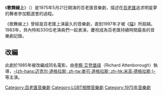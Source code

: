{{unreferenced|time=2010-01-26T09:24:12+00:00}}
{{Infobox Musical
| name        = 歌舞線上
|original_name = A Chorus Line
| image       = <!-- 檔案不存在 ChorusLine.jpg ，可從英文維基百科取得 -->
| caption     = 原百老匯劇院海報
| music       = [[Marvin_Hamlisch|Marvin Hamlisch]]
| lyrics      = [[Edward_Kleban|Edward Kleban]]
| book        = [[James_Kirkwood,_Jr.|James Kirkwood]] <br> [[Nicholas_Dante|Nicholas Dante]]
| basis       =
| productions = 1975 [[Off-Broadway|Off-Broadway]] <br> 1975 [[Broadway_theatre|Broadway]] <br> 1976 [[West_End_theatre|West End]] <br> 1977 [[Sydney|Sydney]] <br> 1978 [[Mexico|Mexico]] <br> 2006 [[San_Francisco|San Francisco]] <br> 2006 [[Broadway_theatre|Broadway]] [[Revival_(play)|Revival]] <br> 2006 [[San_Juan,_Puerto_Rico|San Juan]] <br> 2007 [[Belgrade|Belgrade]] <br> 2008 US Tour
<!-- Please do not include production-specific (acting, directing, etc.) awards -->
| awards      = [[Tony_Award_for_Best_Musical|Tony Award for Best Musical]] <br>[[Tony_Award_for_Best_Book_of_a_Musical|Tony Award for Best Book]] <br> [[Tony_Award_for_Best_Original_Score|Tony Award for Best Score]] <br> 1976 [[Pulitzer_Prize_for_Drama|Pulitzer Prize for Drama]] <br> [[Laurence_Olivier_Award|Olivier Award]] for Best Musical
}}
《'''歌舞線上'''》（{{lang-en|''A Chorus Line''}}）是1975年5月21日開演的百老匯音樂劇，描述在[[百老匯|百老匯]]追求明星夢的舞者參加甄選會的過程。

《歌舞線上》曾經是百老匯上演最久的音樂劇，直到1997年才被《[[貓_(音樂劇)|貓]]》所超越。1983年，貝內特和330位老演員們一起表演，慶祝成為百老匯持續時間最長的音樂劇記錄。

==改編==
此劇於1985年被改編成同名電影，由[[李察·艾登堡祿|李察·艾登堡祿]]（Richard Attenborough）執導，[[邁克爾·道格拉斯|-{zh-hans:迈克尔·道格拉斯; zh-tw:麥可·道格拉斯; zh-hk:米高·德格拉斯;}-]]等主演。

{{DEFAULTSORT:Chorus Line, A}}
[[Category:百老匯音樂劇|Category:百老匯音樂劇]]
[[Category:LGBT相關音樂劇|Category:LGBT相關音樂劇]]
[[Category:1975年音樂劇|Category:1975年音樂劇]]
